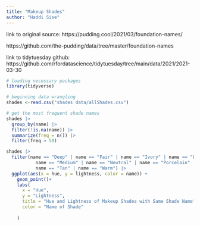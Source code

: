 ```yaml
---
title: "Makeup Shades"
author: "Haddi Sise"
---
```


link to original source: https://pudding.cool/2021/03/foundation-names/

https://github.com/the-pudding/data/tree/master/foundation-names

link to tidytuesday github: https://github.com/rfordatascience/tidytuesday/tree/main/data/2021/2021-03-30

```r
# loading necessary packages
library(tidyverse)
```

```r
# beginning data wrangling
shades <-read.csv("shades data/allShades.csv")

# get the most frequent shade names
shades |>
  group_by(name) |>
  filter(!is.na(name)) |>
  summarize(freq = n()) |>
  filter(freq > 50)

```

```r
shades |>
  filter(name == "Deep" | name == "Fair" | name == "Ivory" | name == "Light" |
           name == "Medium" | name == "Neutral" | name == "Porcelain" | 
           name == "Tan" | name == "Warm") |>
  ggplot(aes(x = hue, y = lightness, color = name)) +
    geom_point()+
    labs(
      x = "Hue",
      y = "Lightness",
      title = "Hue and Lightness of Makeup Shades with Same Shade Name", 
      color = "Name of Shade"
      
    )
```
